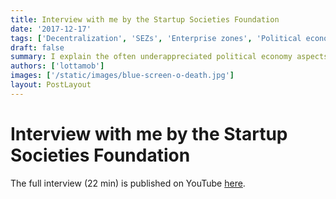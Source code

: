 ```yaml
---
title: Interview with me by the Startup Societies Foundation
date: '2017-12-17'
tags: ['Decentralization', 'SEZs', 'Enterprise zones', 'Political economy']
draft: false
summary: I explain the often underappreciated political economy aspects of special economic zones.
authors: ['lottamob']
images: ['/static/images/blue-screen-o-death.jpg']
layout: PostLayout
---
```

# Interview with me by the Startup Societies Foundation

The full interview (22 min) is published on YouTube [here](https://www.youtube.com/watch?v=X6sSH5xczws).
